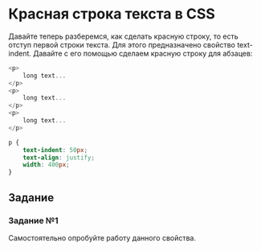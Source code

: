 # Красная строка текста в CSS

Давайте теперь разберемся, как сделать красную строку, то есть отступ первой строки текста. Для этого предназначено свойство text-indent. Давайте с его помощью сделаем красную строку для абзацев:

```js showLineNumbers copy  
<p>
	long text...
</p>
<p>
	long text...
</p>
<p>
	long text...
</p>
```

```css showLineNumbers copy
p {
	text-indent: 50px;
	text-align: justify;
	width: 400px;
}
```

## Задание 

### Задание №1

Самостоятельно опробуйте работу данного свойства.